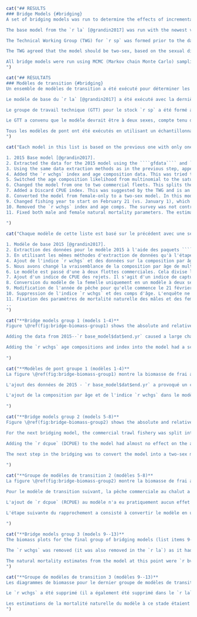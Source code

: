 ```r
cat("## RESULTS
### Bridge Models {#bridging}
A set of bridging models was run to determine the effects of incremental model modifications while moving from the single-sex, single-fleet `r la` model to the two-sex, two-fleet model used in this assessment.

The base model from the `r la` [@grandin2017] was run with the newest version of the `r iscam` [@iscam] code and the original data files. The parameter estimates, reference points, estimated trajectories, index fits, and age composition fits were determined to be identical. The 2015 model was a female-only catch-at-age model with four indices of abundance, which included the three Synoptic surveys and the Hecate Strait Multispecies assemblage survey.

The Technical Working Group (TWG) for `r sp` was formed prior to the data preparation and assessment modelling to determine which data should be used in the model, survey index suitability for the stock, and the best model parameterization to use for this year's assessment. The group was made up of external and DFO scientists, industry advisors, and fisheries managers who have insight into the `r sp` stock and fishery.

The TWG agreed that the model should be two-sex, based on the sexual dimorphism observed in the age and length data for this species, and there being eight more years of data since the `r la`, which allowed for a larger number of age proportion specimens for each sex.

All bridge models were run using MCMC (Markov chain Monte Carlo) sampling with a chain length of `r f(mcmc_chain_length)`, retaining every `r f(mcmc_sample_freq)`th sample, giving `r f(mcmc_num_samples)` samples, which were then burned in by `r f(mcmc_burn_in)` giving a total of `r f(mcmc_actual_samples)` samples used for inference.
")
```

```r
cat("## RÉSULTATS
### Modèles de transition {#bridging}
Un ensemble de modèles de transition a été exécuté pour déterminer les effets des modifications incrémentielles du modèle lors du passage du modèle `r la` unisexe et à flotte unique au modèle unisexe et à flotte double utilisé dans cette évaluation.

Le modèle de base du `r la` [@grandin2017] a été exécuté avec la dernière version du code `r iscam` [@iscam] et les fichiers de données originaux. Les estimations des paramètres, les points de référence, les trajectoires estimées, les ajustements de l'indice et les ajustements de la composition par âge ont été jugés identiques. Le modèle de 2015 était un modèle de capture à l'âge pour les femelles uniquement, avec 4 indices d'abondance, qui incluaient les trois relevés synoptiques et le relevé d'assemblage multispécifique du détroit d'Hécate.

Le groupe de travail technique (GTT) pour le stock `r sp` a été formé avant la préparation des données et la modélisation de l'évaluation afin de déterminer les données à utiliser dans le modèle, la pertinence de l'indice d'enquête pour le stock et la meilleure paramétrisation du modèle à utiliser pour l'évaluation de cette année. Le groupe était composé de scientifiques externes et du MPO, de conseillers de l'industrie et de gestionnaires des pêches qui connaissent bien le stock et la pêcherie de `r sp`.

Le GTT a convenu que le modèle devrait être à deux sexes, compte tenu du dimorphisme sexuel observé dans les données sur l'âge et la longueur de cette espèce, et du fait qu'il y a huit années supplémentaires de données depuis le `r la`, ce qui permet d'avoir un plus grand nombre de spécimens proportionnels à l'âge pour chaque sexe.

Tous les modèles de pont ont été exécutés en utilisant un échantillonnage CMMC (Chaîne de Markov Monte Carlo) avec une longueur de chaîne de `r f(mcmc_chain_length)`, retenant chaque `r f(mcmc_sample_freq)`ème échantillon, ce qui donne `r f(mcmc_num_samples)` échantillons, qui ont ensuite été brûlés par `r f(mcmc_burn_in)` donnant un total de `r f(mcmc_actual_samples)` échantillons utilisés pour l'inférence.
")
```

```r
cat("Each model in this list is based on the previous one with only one change made so incremental changes can be tracked.

1. 2015 Base model [@grandin2017].
2. Extracted the data for the 2015 model using the ````gfdata```` and ````gfplot```` packages, which have been used in several assessments and in the ````gfsynopsis``` package/report [@anderson2019synopsis; @dfo2022synopsis]. The packages can be found on GitHub, in the ````pbs-assess```` organization's repository list.
3. Using the same data extraction methods as in the previous step, appended data up to and including 2021. The proportion female was changed in this step from 0.70 to `r total_prop_female`.
4. Added the `r wchgs` index and age composition data. This was tried to determine how the additional survey years since 2015 contributed to the model fit.
5. Switched the age composition likelihood from multinomial to the saturating parameterization of the Dirichlet-multinomial [@thorson2016]. We did this because in more complex model configurations, the multivariate normal logistic had convergence issues and the standard multinomial would have required manually re-weighting the age proportions for each model run [@francis2016].
6. Changed the model from one to two commercial fleets. This splits the commercial trawl catch into catch from Freezer Trawlers and Shoreside fleets. This was done on the recommendation of the Technical Working Group (TWG) since the large freezer trawlers may fish differently and have different selectivity than the shoreside vessels.
7. Added a Discard CPUE index. This was suggested by the TWG and is an index of catch per unit effort for vessels that were not fishing for `r sp` and therefore were discarding all that they caught incidentally. The selectivity could not be estimated for this index since there are no age composition data for it, so its selectivity was fixed to values representative of other estimated selectivities from other gears. See Appendix \@ref(app:dcpue) for details on how this index was generated.
8. Converted the model from female-only to a two-sex model. In this model, the two natural mortality parameters for male and female were estimated.
9. Changed fishing year to start on February 21 (vs. January 1), which is the date currently used by Fisheries Management for the fishing year.
10. Removed the `r wchgs` index and age comps. The survey was not contributing meaningfully to the assessment and the estimated selectivities were not viable due to too few samples. Its removal was suggested by the TWG.
11. Fixed both male and female natural mortality parameters. The estimated values were quite low for this species based on assessments in neighbouring jurisdictions [@goa2017; @goa2019; @goa2020; @goa2021].
  
")
```

```r
cat("Chaque modèle de cette liste est basé sur le précédent avec une seule modification afin de pouvoir suivre les changements incrémentaux.

1. Modèle de base 2015 [@grandin2017].
2. Extraction des données pour le modèle 2015 à l'aide des paquets ````gfdata```` et ````gfplot````, qui ont été utilisés dans plusieurs évaluations et dans le paquet/rapport ````gfsynopsis```` [@anderson2019synopsis ; @dfo2022synopsis]. Les paquets sont disponibles sur GitHub, dans la liste des dépôts de l'organisation ````pbs-assess````.
3. En utilisant les mêmes méthodes d'extraction de données qu'à l'étape précédente, les données ont été ajoutées jusqu'à 2021 inclus. La proportion de femmes a été modifiée dans cette étape, passant de 0,70 à `r total_prop_female`.
4. Ajout de l'indice `r wchgs` et des données sur la composition par âge. On a essayé de déterminer comment les années d'enquête supplémentaires depuis 2015 contribuaient à l'ajustement du modèle.
5. Nous avons changé la vraisemblance de la composition par âge de multinomiale à la paramétrisation saturante de la Dirichlet-multinomiale [@thorson2016]. Nous avons fait cela parce que dans les configurations de modèles plus complexes, la logistique normale multivariée avait des problèmes de convergence et le multinomial standard aurait nécessité de repondérer manuellement les proportions d'âge pour chaque exécution du modèle [@francis2016].
6. Le modèle est passé d'une à deux flottes commerciales. Cela divise la prise commerciale au chalut en prise des chalutiers congélateurs et des flottes côtières. Ceci a été fait sur la recommandation du groupe de travail technique (GTT) puisque les grands chalutiers congélateurs peuvent pêcher différemment et avoir une sélectivité différente de celle des navires côtiers.
7. Ajout d'un indice de CPUE des rejets. Il s'agit d'un indice de capture par unité d'effort pour les navires qui ne pêchaient pas de `r sp` et qui rejetaient donc tout ce qu'ils capturaient accidentellement. La sélectivité n'a pas pu être estimée pour cet indice car il n'existe pas de données sur la composition par âge, de sorte que sa sélectivité a été fixée à des valeurs représentatives d'autres sélectivités estimées pour d'autres engins. Voir l'annexe \@ref(app:dcpue) pour plus de détails sur la façon dont cet indice a été généré.
8. Conversion du modèle de la femelle uniquement en un modèle à deux sexes. Dans ce modèle, les deux paramètres de mortalité naturelle pour les mâles et les femelles ont été estimés.
9. Modification de l'année de pêche pour qu'elle commence le 21 février (au lieu du 1er janvier), qui est la date actuellement utilisée par la gestion des pêches pour l'année de pêche.
10. Suppression de l'indice `r wchgs` et des comps d'âge. L'enquête ne contribuait pas de manière significative à l'évaluation et les sélectivités estimées n'étaient pas viables en raison du nombre insuffisant d'échantillons. Sa suppression a été suggérée par le GTT.
11. Fixation des paramètres de mortalité naturelle des mâles et des femelles. Les valeurs estimées étaient assez faibles pour cette espèce d'après les évaluations réalisées dans les juridictions voisines [@goa2017 ; @goa2019 ; @goa2020 ; @goa2021].
..
")
```

```r
cat("**Bridge models group 1 (models 1-4)**
Figure \@ref(fig:bridge-biomass-group1) shows the absolute and relative spawning biomass for the first four bridging models in the list above (list items 1--4). Changing the data extraction method for all data up to 2014 had minimal effect, with only a small difference in 2015 absolute biomass and a very small difference in 2015 relative biomass. Small changes in data are mainly due to changes in survey indices, which are caused by survey blocks being removed from the entire survey series. These blocks were found to be unfishable or inappropriate for the index in the surveys since 2014 and were removed from the entire series, changing the historical indices slightly from those included in the `r la`.

Adding the data from 2015--`r base_model$dat$end.yr` caused a large change in the biomass trajectories (Figure \@ref(fig:bridge-biomass-group1)). The biomass began dropping more rapidly starting in 2002, with a relatively steep drop from 2010--2020. This decline in the biomass is caused mainly by the declining indices of abundance in that time period. From 2021--2022 the model shows the beginnings of an upward trend. Credible intervals (CIs) became much narrower with the addition of the 2015--`r base_model$dat$end.yr` data. However, the estimated parameters (except steepness) are all moderately to highly correlated (Figure \@ref(fig:fig-bridge3-pairs)). All the bridging models that follow have high correlation between parameters, except for the last one in which the natural mortalities for both sexes were fixed.

Adding the `r wchgs` age compositions and index into the model had a scaling effect in the earlier part of the trajectory, but both absolute and relative biomasses were nearly identical for 2022 (Figure \@ref(fig:bridge-biomass-group1)).
  
")
```

```r
cat("**Modèles de pont groupe 1 (modèles 1-4)**
La figure \@ref(fig:bridge-biomass-group1) montre la biomasse de frai absolue et relative pour les quatre premiers modèles de transition de la liste ci-dessus (éléments de la liste 1--4). Le changement de la méthode d'extraction des données pour toutes les données jusqu'en 2014 n'a eu qu'un effet minime, avec seulement une petite différence dans la biomasse absolue de 2015 et une très petite différence dans la biomasse relative de 2015. Les petits changements dans les données sont principalement dus à des changements dans les indices d'enquête, qui sont causés par des blocs d'enquête qui ont été retirés de la série d'enquête entière. Ces blocs ont été jugés non pêchables ou inappropriés pour l'indice dans les enquêtes depuis 2014 et ont été retirés de l'ensemble de la série, modifiant légèrement les indices historiques par rapport à ceux inclus dans le `r la`.

L'ajout des données de 2015 - `r base_model$dat$end.yr` a provoqué un changement important dans les trajectoires de la biomasse (Figure \@ref(fig:bridge-biomass-group1)). La biomasse a commencé à chuter plus rapidement à partir de 2002, avec une chute relativement importante entre 2010 et 2020. Cette baisse de la biomasse est principalement due à la diminution des indices d'abondance au cours de cette période. À partir de 2021-2022, le modèle montre le début d'une tendance à la hausse. Les intervalles de crédibilité (IC) sont devenus beaucoup plus étroits avec l'ajout des données 2015--`r base_model$dat$end.yr`. Cependant, les paramètres estimés (à l'exception de la pente) sont tous modérément à fortement corrélés (Figure \@ref(fig:fig-bridge3-pairs)). Tous les modèles de transition qui suivent ont une corrélation élevée entre les paramètres, à l'exception du dernier dans lequel les mortalités naturelles pour les deux sexes ont été fixées.

L'ajout de la composition par âge et de l'indice `r wchgs` dans le modèle a eu un effet d'échelle dans la première partie de la trajectoire, mais les biomasses absolues et relatives étaient presque identiques pour 2022 (Figure \@ref(fig:bridge-biomass-group1)).
  
")
```

```r
cat("**Bridge models group 2 (models 5-8)**
Figure \@ref(fig:bridge-biomass-group2) shows the absolute and relative spawning biomass for the second group of four bridging models (list items 5--8). Changing the age data weighting to the saturated Dirichlet multinomial (DM) [@thorson2016], caused a drop in absolute biomass and $B_0$. The $B_0$ median for the first model in Figure \@ref(fig:bridge-biomass-group2), when compared to the $B_0$ median for the last model in Figure \@ref(fig:bridge-biomass-group1) shows a difference of`r f((as.numeric(bvals[[1]][[4]]$bo[1]) - as.numeric(bvals[[2]][[1]]$bo[1])) * 1000)` t (from `r f(as.numeric(bvals[[1]][[4]]$bo[1]) * 1000)` to `r f(as.numeric(bvals[[2]][[1]]$bo[1]) * 1000)` t). However, the biomass estimates were also scaled down, so the `r bvals[[1]][[4]]$depl[3]` relative biomass only dropped a small amount (from `r bvals[[1]][[4]]$depl[1]` to `r bvals[[2]][[1]]$depl[1]`).

For the next bridging model, the commercial trawl fishery was split into two fleets: the `r base_model$dat$fleet_gear_names[1]` and `r base_model$dat$fleet_gear_names[2]` fleets. This changed the model internals but had negligible effect on the biomass and relative biomass trajectories (Figure \@ref(fig:bridge-biomass-group2)).

Adding the `r dcpue` (DCPUE) to the model had almost no effect on the absolute biomass and $B_0$ estimates. It did, however, reduce the credible interval (Figure \@ref(fig:bridge-biomass-group2)) on the absolute spawning biomass time series.

The next step in the bridging was to convert the model into a two-sex model. All previous bridge models were female-only. This step involved significant modifications to the `r iscam` model code. This change caused a drop in final-year biomass and relative biomass, and some overall scaling up of the historical relative biomass trajectory (Figure \@ref(fig:bridge-biomass-group2)). The selectivity age-at-50% estimates ($\hat{a}$) for females in the `r wchgs` for this model were unreasonable at `r split_sex_model_sel_ahat` years.
  
")
```

```r
cat("**Groupe de modèles de transition 2 (modèles 5-8)**
La figure \@ref(fig:bridge-biomass-group2) montre la biomasse de frai absolue et relative pour le deuxième groupe de quatre modèles de pontage (éléments de liste 5--8). La modification de la pondération des données sur l'âge en faveur de la méthode multinomiale de Dirichlet saturée (DM) [@thorson2016] a entraîné une baisse de la biomasse absolue et de $B_0$. La médiane $B_0$ pour le premier modèle de la figure \@ref(fig:bridge-biomass-group2), comparée à la médiane $B_0$ pour le dernier modèle de la figure \@ref(fig:bridge-biomass-group1), montre une différence de `r f(as.numeric(bvals[[1]][[4]]$bo[1]) - as.numeric(bvals[[2]][[1]]$bo[1]))` mille t (de `r bvals[[1]][[4]]$bo[1]` à `r bvals[[2]][[1]]$bo[1]` mille t). Toutefois, les estimations de la biomasse ont également été réduites, de sorte que la biomasse relative de `r bvals[[1]][[4]]$depl[3]` n'a diminué que légèrement (de `r bvals[[1]][[4]]$depl[1]` à `r bvals[[2]][[1]]$depl[1]`).

Pour le modèle de transition suivant, la pêche commerciale au chalut a été divisée en deux flottes : les flottes `r base_model$dat$fleet_gear_names[1]` et `r base_model$dat$fleet_gear_names[2]`. Cela a modifié les éléments internes du modèle mais a eu un effet négligeable sur les trajectoires de la biomasse et de la biomasse relative (figure \@ref(fig:bridge-biomass-group2)).

L'ajout de `r dcpue` (RCPUE) au modèle n'a eu pratiquement aucun effet sur les estimations de la biomasse absolue et de $B_0$. Elle a cependant réduit l'intervalle de crédibilité (Figure \@ref(fig:bridge-biomass-group2)) sur la série temporelle de la biomasse de frai absolue.

L'étape suivante du rapprochement a consisté à convertir le modèle en un modèle à deux sexes. Tous les modèles de pont précédents étaient exclusivement féminins. Cette étape a impliqué des modifications significatives du code du modèle `r iscam`. Ce changement a entraîné une baisse de la biomasse de l'année finale et de la biomasse relative, ainsi qu'une augmentation globale de la trajectoire historique de la biomasse relative (figure \@ref(fig:bridge-biomass-group2)). Les estimations de la sélectivité de l'âge à 50% ($\hat{a}$) pour les femelles dans les `r wchgs` pour ce modèle étaient déraisonnables à `r split_sex_model_sel_ahat` ans.
  
")
```

```r
cat("**Bridge models group 3 (models 9--13)**
The biomass plots for the final group of bridging models (list items 9-13) can be found in Figure \@ref(fig:bridge-biomass-group3). For the first of these models, the fishing year was changed from what it was in the `r la`, January 1--December 31 to February 21--February 20. This change was made to reflect the start date for the fishery each year in Canada (February 21). The effect of this is the median $B_0$ and relative biomass being the same as the two-sex base model found in Figure \@ref(fig:bridge-biomass-group2). The credible interval of the absolute biomass is the same size but moves slightly from `r bvals[[2]][[4]]$sbt[2]` to `r bvals[[3]][[1]]$sbt[2]`. The credible interval on the relative biomass is the same in size and position for the base model and the model with the fishery timing change (Figure \@ref(fig:bridge-biomass-group3)).

The `r wchgs` was removed (it was also removed in the `r la`) as it had poor selectivity estimates.

The natural mortality estimates from the model at this point were `r bvals[[3]][[2]]$m_male[1]` for males and `r bvals[[3]][[2]]$m_female[1]` for females with credible intervals of `r bvals[[3]][[2]]$m_male[2]` and `r bvals[[3]][[2]]$m_female[2]` respectively. The female estimate of natural mortality was close to the fixed value for females in assessments done in neighbouring jurisdictions (0.20), but the male estimate was much lower than what was used in neighboring stocks (0.35). Based on the estimated natural mortality values and the high correlation between estimated parameters for this model (Figure \@ref(fig:fig-bridge10-pairs)), we decided to fix the natural mortalities at the same values as the Gulf of Alaska and Bering Sea and Aleutian Islands assessments [@goa2021; @goa2020; @goa2019; @bering2019]; 0.20 for females and 0.35 for males.
")
```

```r
cat("**Groupe de modèles de transition 3 (modèles 9--13)**
Les diagrammes de biomasse pour le dernier groupe de modèles de transition (éléments de la liste 9-13) figurent dans la figure \@ref(fig:bridge-biomass-group3). Pour le premier de ces modèles, l'année de pêche a été modifiée par rapport à ce qu'elle était dans le `r la`, à savoir du 1er janvier au 31 décembre, au 21 février au 20 février. Ce changement a été effectué pour refléter la date de début de la pêche chaque année au Canada (21 février). Cela a pour effet d'augmenter légèrement la médiane $B_0$ de `r bvals[[2]][[4]]$sbo[1]` à `r bvals[[3]][[1]]$sbo[1]` mille t, et la `r bvals[[2]][[4]]$depl[3]` biomasse relative étant ramenée de `r bvals[[2]][[4]]$depl[1]` à `r bvals[[3]][[1]]$depl[1]`. L'intervalle de crédibilité de la biomasse absolue est fortement réduit par cette modification de la période de pêche, qui passe de `r bvals[[2]][[4]]$sbt[2]` à `r bvals[[3]][[1]]$sbt[2]`. L'intervalle de crédibilité de la biomasse relative est également beaucoup plus petit que celui du modèle précédent dans le groupe 2 ; `r bvals[[2]][[4]]$depl[2]` pour le modèle précédent contre `r bvals[[3]][[1]]$depl[2]` pour le modèle avec changement de période de pêche (figure \@ref(fig:bridge-biomass-group3)). Ce minuscule intervalle de crédibilité indique que les paramètres sont fortement autocorrélés, comme le montrent les figures \@ref(fig:fig-bridge-fishing-year-autocor) et \@ref(fig:fig-bridge-fishing-year-selpars-autocor).

Le `r wchgs` a été supprimé (il a également été supprimé dans le `r la`) car il avait peu d'effet sur la biomasse et les estimations de sélectivité étaient médiocres (Figure \@ref(fig:bridge-biomass-group3)). Le résultat a été une trajectoire de biomasse réduite, avec une biomasse relative similaire à celle du modèle précédent.

Les estimations de la mortalité naturelle du modèle à ce stade étaient `r bvals[[3]][[2]]$m_male[1]` pour les mâles et `r bvals[[3]][[2]]$m_female[1]` pour les femelles, avec des intervalles crédibles de `r bvals[[3]][[2]]$m_male[2]` et `r bvals[[3]][[2]]$m_female[2]`, respectivement. L'estimation de la mortalité naturelle des femelles était proche de la valeur fixée pour les femelles dans les évaluations réalisées dans les juridictions voisines (0,20), mais l'estimation des mâles était beaucoup plus faible que celle utilisée dans les stocks voisins (0,35). Sur la base des valeurs estimées de la mortalité naturelle et de la forte corrélation entre les paramètres estimés pour ce modèle (Figure \@ref(fig:fig-bridge10-pairs)), nous avons décidé de fixer les mortalités naturelles aux mêmes valeurs que les évaluations du Golfe de l'Alaska et de la Mer de Béring et des Iles Aléoutiennes [@goa2021; @goa2020; @goa2019; @bering2019]; 0,20 pour les femelles et 0,35 pour les mâles.
")
```
